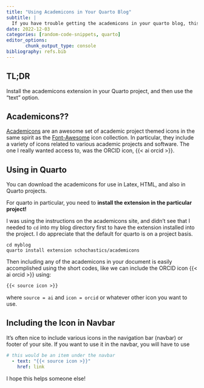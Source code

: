 ```yaml
---
title: "Using Academicons in Your Quarto Blog"
subtitle: |
  If you have trouble getting the academicons in your quarto blog, this might help you too!
date: 2022-12-03
categories: [random-code-snippets, quarto]
editor_options: 
       chunk_output_type: console
bibliography: refs.bib
---
```


## TL;DR

Install the academicons extension in your Quarto project, and then use the "text" option.

## Academicons??

[Academicons](https://jpswalsh.github.io/academicons/) are an awesome set of academic project themed icons in the same spirit as the [Font-Awesome](https://github.com/FortAwesome/Font-Awesome) icon collection.
In particular, they include a variety of icons related to various academic projects and software.
The one I really wanted access to, was the ORCID icon, {{< ai orcid >}}.

## Using in Quarto

You can download the academicons for use in Latex, HTML, and also in Quarto projects.

For quarto in particular, you need to **install the extension in the particular project!**

::: {.column-margin}
I was using the instructions on the academicons site, and didn't see that I needed to `cd` into my blog directory first to have the extension installed into the project.
I do appreciate that the default for quarto is on a project basis.
:::

```
cd myblog
quarto install extension schochastics/academicons
```

Then including any of the academicons in your document is easily accomplished using the short codes, like we can include the ORCID icon {{< ai orcid >}} using:

``` md
{{< source icon >}}
```

where `source = ai` and `icon = orcid` or whatever other icon you want to use.

## Including the Icon in Navbar

It's often nice to include various icons in the navigation bar (navbar) or footer of your site.
If you want to use it in the navbar, you will have to use

``` yaml
# this would be an item under the navbar
  - text: "{{< source icon >}}"
    href: link
```

I hope this helps someone else!
